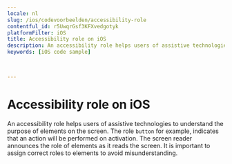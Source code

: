```yaml
---
locale: nl
slug: /ios/codevoorbeelden/accessibility-role
contentful_id: r5UwqrGsf3KFXvedgotyk
platformFilter: iOS
title: Accessibility role on iOS
description: An accessibility role helps users of assistive technologies to understand the purpose of elements on the screen.
keywords: [iOS code sample]


	
---
```


# Accessibility role on iOS

An accessibility role helps users of assistive technologies to understand the purpose of elements on the screen. The role `button` for example, indicates that an action will be performed on activation. The screen reader announces the role of elements as it reads the screen. It is important to assign correct roles to elements to avoid misunderstanding.

<CodeSample id="accessibility-role" locale="nl" platform="ios"/>